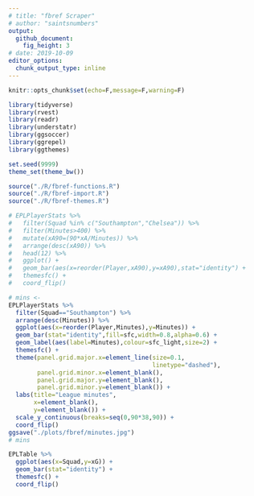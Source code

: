 ```yaml
---
# title: "fbref Scraper"
# author: "saintsnumbers"
output:
  github_document:
    fig_height: 3
# date: 2019-10-09
editor_options:
  chunk_output_type: inline
---
```


```r
knitr::opts_chunk$set(echo=F,message=F,warning=F)

library(tidyverse)
library(rvest)
library(readr)
library(understatr)
library(ggsoccer)
library(ggrepel)
library(ggthemes)

set.seed(9999)
theme_set(theme_bw())

source("./R/fbref-functions.R")
source("./R/fbref-import.R")
source("./R/fbref-themes.R")
```

```r
# EPLPlayerStats %>%
#   filter(Squad %in% c("Southampton","Chelsea")) %>%
#   filter(Minutes>400) %>%
#   mutate(xA90=(90*xA/Minutes)) %>%
#   arrange(desc(xA90)) %>%
#   head(12) %>%
#   ggplot() +
#   geom_bar(aes(x=reorder(Player,xA90),y=xA90),stat="identity") +
#   themesfc() +
#   coord_flip()

# mins <- 
EPLPlayerStats %>%
  filter(Squad=="Southampton") %>%
  arrange(desc(Minutes)) %>%
  ggplot(aes(x=reorder(Player,Minutes),y=Minutes)) +
  geom_bar(stat="identity",fill=sfc,width=0.8,alpha=0.6) +
  geom_label(aes(label=Minutes),colour=sfc_light,size=2) +
  themesfc() +
  theme(panel.grid.major.x=element_line(size=0.1,
                                        linetype="dashed"),
        panel.grid.minor.x=element_blank(),
        panel.grid.major.y=element_blank(),
        panel.grid.minor.y=element_blank()) +
  labs(title="League minutes",
       x=element_blank(),
       y=element_blank()) +
  scale_y_continuous(breaks=seq(0,90*38,90)) +
  coord_flip()
ggsave("./plots/fbref/minutes.jpg")
# mins
```

```r
EPLTable %>%
  ggplot(aes(x=Squad,y=xG)) +
  geom_bar(stat="identity") +
  themesfc() +
  coord_flip()
```
